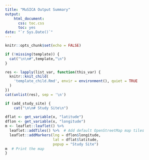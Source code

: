 ```yaml
---
title: "MuSICA Output Summary"
output: 
    html_document:
      css: toc.css
      toc: yes
date: "`r Sys.Date()`"
---
```


```r
knitr::opts_chunk$set(echo = FALSE)
```



```r
if (!missing(template)) {
  cat("\n\n#",template,"\n")
}
```


```r
res <- lapply(list_var, function(this_var) {
  knitr::knit_child(
    'template_child.Rmd', envir = environment(), quiet = TRUE
  )
})
cat(unlist(res), sep = '\n')
```


```r
if (add_study_site) {
    cat("\n\n# Study Site\n")
  
dflat <- get_variable(x, "latitude")
dflon <- get_variable(x, "longitude")
m <- leaflet::leaflet() %>%
  leaflet::addTiles() %>%  # Add default OpenStreetMap map tiles
  leaflet::addMarkers(lng = dflon$longitude, 
                      lat = dflat$latitude, 
                      popup = "Study Site")
m  # Print the map
}
```

